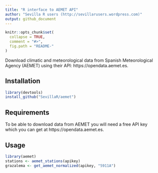 ```yaml
---
title: "R interface to AEMET API"
author: "Sevilla R users (http://sevillarusers.wordpress.com)"
output: github_document
---
```


```r
knitr::opts_chunk$set(
  collapse = TRUE,
  comment = "#>",
  fig.path = "README-"
)
```

Download climatic and meteorological data from Spanish Meteorological Agency (AEMET) using their API: https://opendata.aemet.es.


## Installation

```r
library(devtools)
install_github("SevillaR/aemet")
```

## Requirements

To be able to download data from AEMET you will need a free API key which you can get at https://opendata.aemet.es.

## Usage

```r
library(aemet)
stations <- aemet_stations(apikey)
grazalema <- get_aemet_normalized(apikey, "5911A")
```

